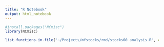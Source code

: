 ```yaml
---
title: "R Notebook"
output: html_notebook
---
```



```r
#install.packages("NCmisc")
library(NCmisc)
```

```r
list.functions.in.file("~/Projects/mfstocks/rmd/stocks60_analysis.R", alphabetic = TRUE)
```


